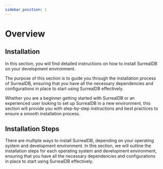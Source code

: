 ```yaml
---
sidebar_position: 1
---
```


# Overview

## Installation

In this section, you will find detailed instructions on how to install SurrealDB on your development environment.

The purpose of this section is to guide you through the installation process of SurrealDB, ensuring that you have all the necessary dependencies and configurations in place to start using SurrealDB effectively.

Whether you are a beginner getting started with SurrealDB or an experienced user looking to set up SurrealDB in a new environment, this section will provide you with step-by-step instructions and best practices to ensure a smooth installation process.

## Installation Steps

There are multiple ways to install SurrealDB, depending on your operating system and development environment. In this section, we will outline the installation steps for each operating system and development environment, ensuring that you have all the necessary dependencies and configurations in place to start using SurrealDB effectively.



